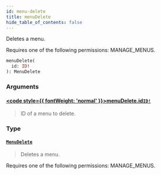 ```yaml
---
id: menu-delete
title: menuDelete
hide_table_of_contents: false
---
```








Deletes a menu. 

Requires one of the following permissions: MANAGE_MENUS.

```graphql
menuDelete(
  id: ID!
): MenuDelete
```


### Arguments

#### [<code style={{ fontWeight: 'normal' }}>menuDelete.<b>id</b></code>](#)<Bullet />[`ID!`](../../../developer/api-reference/scalars/id) <Badge class="secondary" text="non-null"/> <Badge class="secondary" text="scalar"/>
> ID of a menu to delete.
> 

### Type

#### [`MenuDelete`](../../../developer/api-reference/objects/menu-delete) <Badge class="secondary" text="object"/>
> Deletes a menu. 

Requires one of the following permissions: MANAGE_MENUS.
> 





